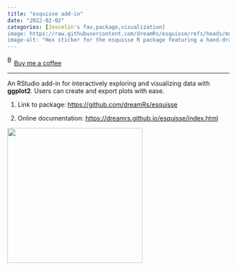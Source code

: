 ```yaml
---
title: "esquisse add-in"
date: "2022-02-02"
categories: [Joscelin's fav,package,visualization]
image: https://raw.githubusercontent.com/dreamRs/esquisse/refs/heads/master/man/figures/logo.png
image-alt: "Hex sticker for the esquisse R package featuring a hand-drawn style line graph with blue dots and a pencil, along with the package name 'esquisse' written in a sketch-like font on a textured background."
---
```


<link href="https://fonts.googleapis.com/css?family=Cookie" rel="stylesheet"><a class="bmc-button" target="_blank" href="https://www.buymeacoffee.com/JoscelinRocha">![Buy me a coffee](https://cdn.buymeacoffee.com/buttons/bmc-new-btn-logo.svg){alt="Buy me a coffee" width="15" height="21"}Buy me a coffee</a>

------------------------------------------------------------------------

An RStudio add-in for interactively exploring and visualizing data with **ggplot2**. Users can create and export plots with ease.

1.  Link to package: <https://github.com/dreamRs/esquisse>

2.  Online documentation: <https://dreamrs.github.io/esquisse/index.html>

![](https://raw.githubusercontent.com/dreamRs/esquisse/refs/heads/master/man/figures/logo.png){width="306"}
